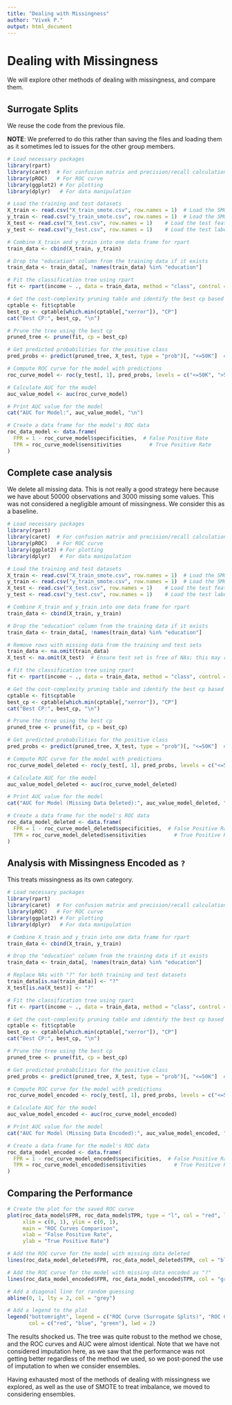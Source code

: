 ```yaml
---
title: "Dealing with Missingness"
author: "Vivek P."
output: html_document
---
```


# Dealing with Missingness

We will explore other methods of dealing with missingness, and compare them.


## Surrogate Splits

We reuse the code from the previous file.

**NOTE**: We preferred to do this rather than saving the files and loading them as it sometimes led to issues for the other group members.

```r
# Load necessary packages
library(rpart)
library(caret)  # For confusion matrix and precision/recall calculations
library(pROC)   # For ROC curve
library(ggplot2) # For plotting
library(dplyr)   # For data manipulation

# Load the training and test datasets
X_train <- read.csv("X_train_smote.csv", row.names = 1)  # Load the SMOTE transformed training features
y_train <- read.csv("y_train_smote.csv", row.names = 1)  # Load the SMOTE transformed training labels
X_test <- read.csv("X_test.csv", row.names = 1)    # Load the test features
y_test <- read.csv("y_test.csv", row.names = 1)    # Load the test labels

# Combine X_train and y_train into one data frame for rpart
train_data <- cbind(X_train, y_train)

# Drop the "education" column from the training data if it exists
train_data <- train_data[, !names(train_data) %in% "education"]

# Fit the classification tree using rpart
fit <- rpart(income ~ ., data = train_data, method = "class", control = rpart.control(cp = 1e-6))

# Get the cost-complexity pruning table and identify the best cp based on minimum xerror
cptable <- fit$cptable
best_cp <- cptable[which.min(cptable[,"xerror"]), "CP"]
cat("Best CP:", best_cp, "\n")

# Prune the tree using the best cp
pruned_tree <- prune(fit, cp = best_cp)

# Get predicted probabilities for the positive class
pred_probs <- predict(pruned_tree, X_test, type = "prob")[, "<=50K"]  # Adjust based on your positive class

# Compute ROC curve for the model with predictions
roc_curve_model <- roc(y_test[, 1], pred_probs, levels = c("<=50K", ">50K"))

# Calculate AUC for the model
auc_value_model <- auc(roc_curve_model)

# Print AUC value for the model
cat("AUC for Model:", auc_value_model, "\n")

# Create a data frame for the model's ROC data
roc_data_model <- data.frame(
  FPR = 1 - roc_curve_model$specificities,  # False Positive Rate
  TPR = roc_curve_model$sensitivities         # True Positive Rate
)
```

## Complete case analysis

We delete all missing data. This is not really a good strategy here because we have about 50000 observations and 3000 missing some values. This was not considered a negligible amount of missingness. We consider this as a baseline.

```r
# Load necessary packages
library(rpart)
library(caret)  # For confusion matrix and precision/recall calculations
library(pROC)   # For ROC curve
library(ggplot2) # For plotting
library(dplyr)   # For data manipulation

# Load the training and test datasets
X_train <- read.csv("X_train_smote.csv", row.names = 1)  # Load the SMOTE transformed training features
y_train <- read.csv("y_train_smote.csv", row.names = 1)  # Load the SMOTE transformed training labels
X_test <- read.csv("X_test.csv", row.names = 1)    # Load the test features
y_test <- read.csv("y_test.csv", row.names = 1)    # Load the test labels

# Combine X_train and y_train into one data frame for rpart
train_data <- cbind(X_train, y_train)

# Drop the "education" column from the training data if it exists
train_data <- train_data[, !names(train_data) %in% "education"]

# Remove rows with missing data from the training and test sets
train_data <- na.omit(train_data)
X_test <- na.omit(X_test)  # Ensure test set is free of NAs; this may remove some corresponding y_test rows

# Fit the classification tree using rpart
fit <- rpart(income ~ ., data = train_data, method = "class", control = rpart.control(cp = 1e-6))

# Get the cost-complexity pruning table and identify the best cp based on minimum xerror
cptable <- fit$cptable
best_cp <- cptable[which.min(cptable[,"xerror"]), "CP"]
cat("Best CP:", best_cp, "\n")

# Prune the tree using the best cp
pruned_tree <- prune(fit, cp = best_cp)

# Get predicted probabilities for the positive class
pred_probs <- predict(pruned_tree, X_test, type = "prob")[, "<=50K"]  # Adjust based on your positive class

# Compute ROC curve for the model with predictions
roc_curve_model_deleted <- roc(y_test[, 1], pred_probs, levels = c("<=50K", ">50K"))

# Calculate AUC for the model
auc_value_model_deleted <- auc(roc_curve_model_deleted)

# Print AUC value for the model
cat("AUC for Model (Missing Data Deleted):", auc_value_model_deleted, "\n")

# Create a data frame for the model's ROC data
roc_data_model_deleted <- data.frame(
  FPR = 1 - roc_curve_model_deleted$specificities,  # False Positive Rate
  TPR = roc_curve_model_deleted$sensitivities         # True Positive Rate
)


```

## Analysis with Missingness Encoded as `?`

This treats missingness as its own category.

```r
# Load necessary packages
library(rpart)
library(caret)  # For confusion matrix and precision/recall calculations
library(pROC)   # For ROC curve
library(ggplot2) # For plotting
library(dplyr)   # For data manipulation

# Combine X_train and y_train into one data frame for rpart
train_data <- cbind(X_train, y_train)

# Drop the "education" column from the training data if it exists
train_data <- train_data[, !names(train_data) %in% "education"]

# Replace NAs with "?" for both training and test datasets
train_data[is.na(train_data)] <- "?"
X_test[is.na(X_test)] <- "?"

# Fit the classification tree using rpart
fit <- rpart(income ~ ., data = train_data, method = "class", control = rpart.control(cp = 1e-6))

# Get the cost-complexity pruning table and identify the best cp based on minimum xerror
cptable <- fit$cptable
best_cp <- cptable[which.min(cptable[,"xerror"]), "CP"]
cat("Best CP:", best_cp, "\n")

# Prune the tree using the best cp
pruned_tree <- prune(fit, cp = best_cp)

# Get predicted probabilities for the positive class
pred_probs <- predict(pruned_tree, X_test, type = "prob")[, "<=50K"]  # Adjust based on your positive class

# Compute ROC curve for the model with predictions
roc_curve_model_encoded <- roc(y_test[, 1], pred_probs, levels = c("<=50K", ">50K"))

# Calculate AUC for the model
auc_value_model_encoded <- auc(roc_curve_model_encoded)

# Print AUC value for the model
cat("AUC for Model (Missing Data Encoded):", auc_value_model_encoded, "\n")

# Create a data frame for the model's ROC data
roc_data_model_encoded <- data.frame(
  FPR = 1 - roc_curve_model_encoded$specificities,  # False Positive Rate
  TPR = roc_curve_model_encoded$sensitivities         # True Positive Rate
)

```

## Comparing the Performance

```r
# Create the plot for the saved ROC curve
plot(roc_data_model$FPR, roc_data_model$TPR, type = "l", col = "red", lwd = 2, 
     xlim = c(0, 1), ylim = c(0, 1), 
     main = "ROC Curves Comparison", 
     xlab = "False Positive Rate", 
     ylab = "True Positive Rate")

# Add the ROC curve for the model with missing data deleted
lines(roc_data_model_deleted$FPR, roc_data_model_deleted$TPR, col = "blue", lwd = 2)

# Add the ROC curve for the model with missing data encoded as "?"
lines(roc_data_model_encoded$FPR, roc_data_model_encoded$TPR, col = "green", lwd = 2)

# Add a diagonal line for random guessing
abline(0, 1, lty = 2, col = "grey")

# Add a legend to the plot
legend("bottomright", legend = c("ROC Curve (Surrogate Splits)", "ROC Curve (Missing Data Deleted)", "ROC Curve (Missing Data Encoded)"),
       col = c("red", "blue", "green"), lwd = 2)
```

The results shocked us. The tree was quite robust to the method we chose, and the ROC curves and AUC were almost identical. Note that we have not considered imputation here, as we saw that the performance was not getting better regardless of the method we used, so we post-poned the use of imputation to when we consider ensembles.

Having exhausted most of the methods of dealing with missingness we explored, as well as the use of SMOTE to treat imbalance, we moved to considering ensembles.